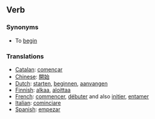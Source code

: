 ==Verb==

===Synonyms===

*To [[begin]]

===Translations===

*[[Catalan]]: [[començar]]
*[[Chinese]]: [[開始]]
*[[Dutch]]: [[starten]], [[beginnen]], [[aanvangen]]
*[[Finnish]]: [[alkaa]], [[aloittaa]]
*[[French]]: [[commencer]], [[débuter]] and also [[initier]], [[entamer]]  
*[[Italian]]: [[cominciare]]
*[[Spanish]]: [[empezar]]